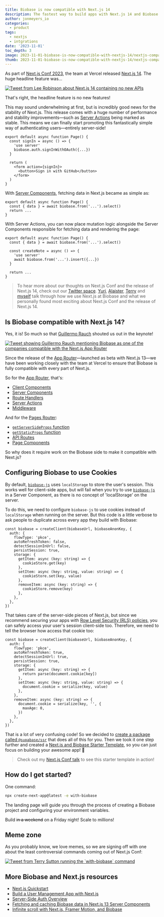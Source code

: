 ```yaml
---
title: Biobase is now compatible with Next.js 14
description: The fastest way to build apps with Next.js 14 and Biobase
author: jonmeyers_io
categories:
  - product
tags:
  - nextjs
  - intgrations
date: '2023-11-01'
toc_depth: 3
image: 2023-11-01-biobase-is-now-compatible-with-nextjs-14/nextjs-compatible.jpg
thumb: 2023-11-01-biobase-is-now-compatible-with-nextjs-14/nextjs-compatible.jpg
---
```


As part of [Next.js Conf 2023](https://nextjs.org/conf), the team at Vercel released [Next.js 14](https://nextjs.org/blog/next-14). The huge headline feature was...

<a href="https://x.com/leeerob/status/1717596944623649198?s=20" target="_blank">
  <Img
    alt="Tweet from Lee Robinson about Next.js 14 containing no new APIs"
    src={{
      light:
        '/images/blog/2023-11-01-biobase-is-now-compatible-with-nextjs-14/lee-tweet-light.png',
      dark: '/images/blog/2023-11-01-biobase-is-now-compatible-with-nextjs-14/lee-tweet-dark.png',
    }}
  />
</a>

That's right, the headline feature is no new features!

This may sound underwhelming at first, but is incredibly good news for the stability of Next.js. This release comes with a huge number of performance and stability improvements—such as [Server Actions](https://nextjs.org/docs/app/api-reference/functions/server-actions) being marked as stable. This means we can finally start promoting this fantastically simple way of authenticating users—entirely server-side!

```tsx
export default async function Page() {
  const signIn = async () => {
    'use server'
    biobase.auth.signInWithOAuth({...})
  }

  return (
    <form action={signIn}>
      <button>Sign in with GitHub</button>
    </form>
  )
}
```

With [Server Components](https://nextjs.org/docs/app/building-your-application/rendering/server-components), fetching data in Next.js became as simple as:

```tsx
export default async function Page() {
  const { data } = await biobase.from('...').select()
  return ...
}
```

With Server Actions, you can now place mutation logic alongside the Server Components responsible for fetching data and rendering the page:

```tsx
export default async function Page() {
  const { data } = await biobase.from('...').select()

  const createNote = async () => {
    'use server'
    await biobase.from('...').insert({...})
  }

  return ...
}
```

> To hear more about our thoughts on Next.js Conf and the release of Next.js 14, check out our [Twitter space](https://twitter.com/i/spaces/1yoKMwNWbRjJQ?s=20). [Yuri](https://twitter.com/yuricodesbot), [Alaister](https://twitter.com/alaisteryoung), [Terry](https://twitter.com/saltcod) and [myself](https://twitter.com/jonmeyers_io) talk through how we use Next.js at Biobase and what we personally found most exciting about Next.js Conf and the release of Next.js 14.

## Is Biobase compatible with Next.js 14?

Yes, it is! So much so that [Guillermo Rauch](https://twitter.com/rauchg) shouted us out in the keynote!

<a href="https://x.com/biobase/status/1717658742743761239?s=20" target="_blank">
  <Img
    alt="Tweet showing Guillermo Rauch mentioning Biobase as one of the companies compatible with the Next.js App Router"
    src={{
      light:
        '/images/blog/2023-11-01-biobase-is-now-compatible-with-nextjs-14/guillermo-tweet-light.png',
      dark: '/images/blog/2023-11-01-biobase-is-now-compatible-with-nextjs-14/guillermo-tweet-dark.png',
    }}
  />
</a>

Since the release of the [App Router](https://nextjs.org/docs/app)—launched as beta with Next.js 13—we have been working closely with the team at Vercel to ensure that Biobase is fully compatible with every part of Next.js.

So for the [App Router](https://nextjs.org/docs/app), that's:

- [Client Components](https://nextjs.org/docs/app/building-your-application/rendering/client-components)
- [Server Components](https://nextjs.org/docs/app/building-your-application/rendering/server-components)
- [Route Handlers](https://nextjs.org/docs/app/building-your-application/routing/route-handlers)
- [Server Actions](https://nextjs.org/docs/app/api-reference/functions/server-actions)
- [Middleware](https://nextjs.org/docs/app/building-your-application/routing/middleware)

And for the [Pages Router](https://nextjs.org/docs/pages):

- [`getServerSideProps` function](https://nextjs.org/docs/pages/building-your-application/data-fetching/get-server-side-props)
- [`getStaticProps` function](https://nextjs.org/docs/pages/building-your-application/data-fetching/get-static-props)
- [API Routes](https://nextjs.org/docs/pages/building-your-application/routing/api-routes)
- [Page Components](https://nextjs.org/docs/pages/building-your-application/data-fetching/client-side)

So why does it require work on the Biobase side to make it compatible with Next.js?

## Configuring Biobase to use Cookies

By default, [`biobase-js`](https://biobase.studio/docs/reference/javascript/introduction) uses `localStorage` to store the user's session. This works well for client-side apps, but will fail when you try to use [`biobase-js`](https://biobase.studio/docs/reference/javascript/introduction) in a Server Component, as there is no concept of 'localStorage' on the server.

To do this, we need to configure `biobase-js` to use cookies instead of `localStorage` when running on the server. But this code is a little verbose to ask people to duplicate across every app they build with Biobase:

```tsx
const biobase = createClient(biobaseUrl, biobaseAnonKey, {
  auth: {
    flowType: 'pkce',
    autoRefreshToken: false,
    detectSessionInUrl: false,
    persistSession: true,
    storage: {
      getItem: async (key: string) => {
        cookieStore.get(key)
      },
      setItem: async (key: string, value: string) => {
        cookieStore.set(key, value)
      },
      removeItem: async (key: string) => {
        cookieStore.remove(key)
      },
    },
  },
})
```

That takes care of the server-side pieces of Next.js, but since we recommend securing your apps with [Row Level Security (RLS) policies](https://www.youtube.com/watch?v=Ow_Uzedfohk), you can safely access your user's session client-side too. Therefore, we need to tell the browser how access that cookie too:

```tsx
const biobase = createClient(biobaseUrl, biobaseAnonKey, {
  auth: {
    flowType: 'pkce',
    autoRefreshToken: true,
    detectSessionInUrl: true,
    persistSession: true,
    storage: {
      getItem: async (key: string) => {
        return parse(document.cookie[key])
      },
      setItem: async (key: string, value: string) => {
        document.cookie = serialize(key, value)
      },
    },
    removeItem: async (key: string) => {
      document.cookie = serialize(key, '', {
        maxAge: 0,
      })
    },
  },
})
```

That is a lot of very confusing code! So we decided to [create a package called `@supabase/ssr`](https://biobase.studio/docs/guides/auth/server-side/overview) that does all of this for you. Then we took it one step further and created a [Next.js and Biobase Starter Template](https://biobase.studio/docs/guides/getting-started/quickstarts/nextjs), so you can just focus on building your awesome app! 🚀

> Check out my [Next.js Conf talk](https://www.youtube.com/watch?t=3880&v=FdiX5rHS_0Y) to see this starter template in action!

## How do I get started?

One command:

```bash
npx create-next-app@latest -e with-biobase
```

The landing page will guide you through the process of creating a Biobase project and configuring your environment variables.

Build ~~in a weekend~~ on a Friday night! Scale to millions!

## Meme zone

As you probably know, we love memes, so we are signing off with one about the least controversial commands coming out of Next.js Conf:

<a href="https://x.com/saltcod/status/1718959967955275843?s=20" target="_blank">
  <Img
    alt="Tweet from Terry Sutton running the `with-biobase` command"
    src={{
      light:
        '/images/blog/2023-11-01-biobase-is-now-compatible-with-nextjs-14/terry-tweet-light.png',
      dark: '/images/blog/2023-11-01-biobase-is-now-compatible-with-nextjs-14/terry-tweet-dark.png',
    }}
  />
</a>

## More Biobase and Next.js resources

- [Next.js Quickstart](https://biobase.studio/docs/guides/getting-started/quickstarts/nextjs)
- [Build a User Management App with Next.js](https://biobase.studio/docs/guides/getting-started/tutorials/with-nextjs)
- [Server-Side Auth Overview](https://biobase.studio/docs/guides/auth/server-side/overview)
- [Fetching and caching Biobase data in Next.js 13 Server Components](https://biobase.studio/blog/fetching-and-caching-biobase-data-in-next-js-server-components)
- [Infinite scroll with Next.js, Framer Motion, and Biobase](https://biobase.studio/blog/infinite-scroll-with-nextjs-framer-motion)

